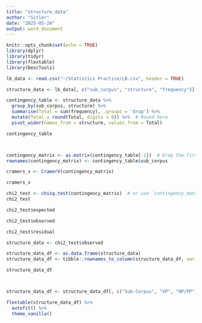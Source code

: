 ```yaml
---
title: "structure_data"
author: "Sitler"
date: "2025-05-24"
output: word_document
---
```


```r
knitr::opts_chunk$set(echo = TRUE)
library(dplyr)
library(tidyr)
library(flextable)
library(DescTools)

lb_data <- read.csv("~/Statistics Practice/LB.csv", header = TRUE)

structure_data <- lb_data[, c("sub_corpus", "structure", "frequency")]

contingency_table <- structure_data %>%
  group_by(sub_corpus, structure) %>%
  summarise(Total = sum(frequency), .groups = 'drop') %>%
  mutate(Total = round(Total, digits = 0)) %>%  # Round here
  pivot_wider(names_from = structure, values_from = Total)

contingency_table



contingency_matrix <- as.matrix(contingency_table[-1])  # Drop the first column (Sub.Corpus)
rownames(contingency_matrix) <- contingency_table$sub_corpus

cramers_v <- CramerV(contingency_matrix)

cramers_v

chi2_test <- chisq.test(contingency_matrix)  # or use `contingency_matrix`
chi2_test

chi2_test$expected

chi2_test$observed

chi2_test$residual

structure_data <- chi2_test$observed  

structure_data_df <- as.data.frame(structure_data)
structure_data_df <- tibble::rownames_to_column(structure_data_df, var = "Sub-Corpus")

structure_data_df




```
```r
structure_data_df <- structure_data_df[, c("Sub-Corpus", "VP", "NP/PP", "DC")]

flextable(structure_data_df) %>%
  autofit() %>%
  theme_vanilla()
```

